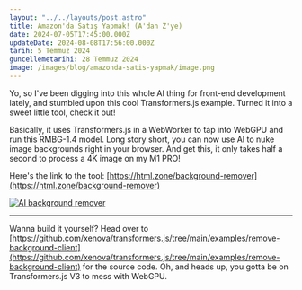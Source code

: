 ```yaml
---
layout: "../../layouts/post.astro"
title: Amazon'da Satış Yapmak! (A'dan Z'ye)
date: 2024-07-05T17:45:00.000Z
updateDate: 2024-08-08T17:56:00.000Z
tarih: 5 Temmuz 2024
guncellemetarihi: 28 Temmuz 2024
image: /images/blog/amazonda-satis-yapmak/image.png
---
```


Yo, so I've been digging into this whole AI thing for front-end development lately, and stumbled upon this cool Transformers.js example.  Turned it into a sweet little tool, check it out!

Basically, it uses Transformers.js in a WebWorker to tap into WebGPU and run this RMBG-1.4 model.  Long story short, you can now use AI to nuke image backgrounds right in your browser. And get this, it only takes half a second to process a 4K image on my M1 PRO!

Here's the link to the tool: [https://html.zone/background-remover](https://html.zone/background-remover)

[![AI background remover](https://og-image.html.zone/https://html.zone/background-remover)](https://html.zone/background-remover)

* * *

Wanna build it yourself?  Head over to [https://github.com/xenova/transformers.js/tree/main/examples/remove-background-client](https://github.com/xenova/transformers.js/tree/main/examples/remove-background-client) for the source code.  Oh, and heads up, you gotta be on Transformers.js V3 to mess with WebGPU. 
